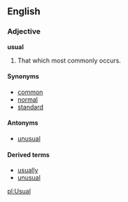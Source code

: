 ==English==
===Adjective===
'''usual'''

#That which most commonly occurs.

====Synonyms====
*[[common]]
*[[normal]]
*[[standard]]

====Antonyms====
*[[unusual]]

====Derived terms====
*[[usually]]
*[[unusual]]

[[pl:Usual]]